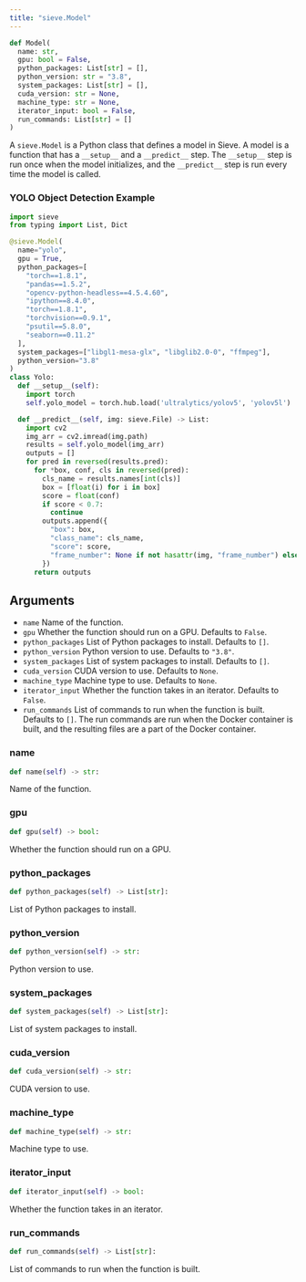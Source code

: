 ```yaml
---
title: "sieve.Model"
---
```


```python
def Model(
  name: str,
  gpu: bool = False,
  python_packages: List[str] = [],
  python_version: str = "3.8",
  system_packages: List[str] = [],
  cuda_version: str = None,
  machine_type: str = None,
  iterator_input: bool = False,
  run_commands: List[str] = []
)
```

A `sieve.Model` is a Python class that defines a model in Sieve. A model is a function that has a `__setup__` and a `__predict__` step. The `__setup__` step is run once when the model initializes, and the `__predict__` step is run every time the model is called.

### YOLO Object Detection Example

```python
import sieve
from typing import List, Dict

@sieve.Model(
  name="yolo",
  gpu = True,
  python_packages=[
    "torch==1.8.1",
    "pandas==1.5.2",
    "opencv-python-headless==4.5.4.60",
    "ipython==8.4.0",
    "torch==1.8.1",
    "torchvision==0.9.1",
    "psutil==5.8.0",
    "seaborn==0.11.2"
  ],
  system_packages=["libgl1-mesa-glx", "libglib2.0-0", "ffmpeg"],
  python_version="3.8"
)
class Yolo:
  def __setup__(self):
    import torch
    self.yolo_model = torch.hub.load('ultralytics/yolov5', 'yolov5l')

  def __predict__(self, img: sieve.File) -> List:
    import cv2
    img_arr = cv2.imread(img.path)
    results = self.yolo_model(img_arr)
    outputs = []
    for pred in reversed(results.pred):
      for *box, conf, cls in reversed(pred):
        cls_name = results.names[int(cls)]
        box = [float(i) for i in box]
        score = float(conf)
        if score < 0.7:
          continue
        outputs.append({
          "box": box,
          "class_name": cls_name,
          "score": score,
          "frame_number": None if not hasattr(img, "frame_number") else img.frame_number
        })
      return outputs
```

## Arguments

- `name` Name of the function.
- `gpu` Whether the function should run on a GPU. Defaults to `False`.
- `python_packages` List of Python packages to install. Defaults to `[]`.
- `python_version` Python version to use. Defaults to `"3.8"`.
- `system_packages` List of system packages to install. Defaults to `[]`.
- `cuda_version` CUDA version to use. Defaults to `None`.
- `machine_type` Machine type to use. Defaults to `None`.
- `iterator_input` Whether the function takes in an iterator. Defaults to `False`.
- `run_commands` List of commands to run when the function is built. Defaults to `[]`. The run commands are run when the Docker container is built, and the resulting files are a part of the Docker container. 

### name
```python
def name(self) -> str:
```

Name of the function.

### gpu
```python
def gpu(self) -> bool:
```

Whether the function should run on a GPU.

### python_packages
```python
def python_packages(self) -> List[str]:
```

List of Python packages to install.

### python_version
```python
def python_version(self) -> str:
```

Python version to use.

### system_packages
```python
def system_packages(self) -> List[str]:
```

List of system packages to install.

### cuda_version
```python
def cuda_version(self) -> str:
```

CUDA version to use.

### machine_type
```python
def machine_type(self) -> str:
```

Machine type to use.

### iterator_input
```python
def iterator_input(self) -> bool:
```

Whether the function takes in an iterator.

### run_commands
```python
def run_commands(self) -> List[str]:
```

List of commands to run when the function is built.
